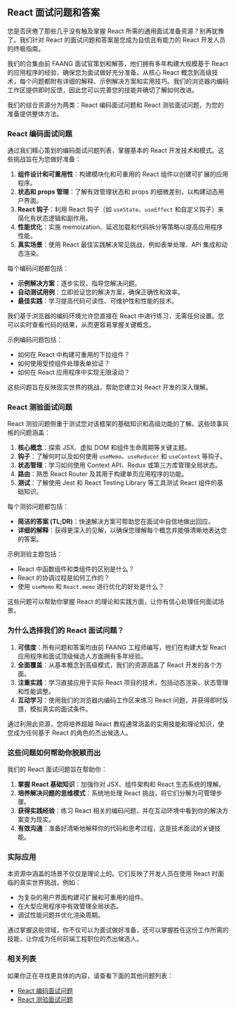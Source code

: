 ## React 面试问题和答案

您是否厌倦了那些几乎没有触及掌握 React 所需的通用面试准备资源？别再犹豫了。我们针对 React 的面试问题和答案是您成为自信且有能力的 React 开发人员的终极指南。

我们的合集由前 FAANG 面试官策划和解答，他们拥有多年构建大规模基于 React 的应用程序的经验，确保您为面试做好充分准备。从核心 React 概念到高级技术，每个问题都附有详细的解释、示例解决方案和实用技巧。我们的浏览器内编码工作区提供即时反馈，因此您可以完善您的技能并确切了解如何改进。

我们的综合资源分为两类：React 编码面试问题和 React 测验面试问题，为您的准备提供整体方法。

### React 编码面试问题

通过我们精心策划的编码面试问题列表，掌握基本的 React 开发技术和模式。这些挑战旨在为您做好准备：

1. **组件设计和可重用性**：构建模块化和可重用的 React 组件以创建可扩展的应用程序。
2. **状态和 props 管理**：了解有效管理状态和 props 的细微差别，以构建动态用户界面。
3. **React 钩子**：利用 React 钩子（如 `useState`、`useEffect` 和自定义钩子）来简化有状态逻辑和副作用。
4. **性能优化**：实施 memoization、延迟加载和代码拆分等策略以提高应用程序性能。
5. **真实场景**：使用 React 最佳实践解决常见挑战，例如表单处理、API 集成和动态渲染。

每个编码问题都包括：

* **示例解决方案**：逐步实现，指导您解决问题。
* **自动测试用例**：立即验证您的解决方案，确保正确性和效率。
* **最佳实践**：学习提高代码可读性、可维护性和性能的技术。

我们基于浏览器的编码环境允许您直接在 React 中进行练习，无需任何设置。您可以实时查看代码的结果，从而更容易掌握关键概念。

示例编码问题包括：

* 如何在 React 中构建可重用的下拉组件？
* 如何使用受控组件处理表单验证？
* 如何在 React 应用程序中实现无限滚动？

这些问题旨在反映现实世界的挑战，帮助您建立对 React 开发的深入理解。

### React 测验面试问题

React 测验问题侧重于测试您对该框架的基础知识和高级功能的了解。这些琐事风格的问题涵盖：

1. **核心概念**：探索 JSX、虚拟 DOM 和组件生命周期等关键主题。
2. **钩子**：了解何时以及如何使用 `useMemo`、`useReducer` 和 `useContext` 等钩子。
3. **状态管理**：学习如何使用 Context API、Redux 或第三方库管理全局状态。
4. **路由**：熟悉 React Router 及其用于构建单页应用程序的功能。
5. **测试**：了解使用 Jest 和 React Testing Library 等工具测试 React 组件的基础知识。

每个测验问题都包括：

* **简洁的答案 (TL;DR)**：快速解决方案可帮助您在面试中自信地做出回应。
* **详细的解释**：获得更深入的见解，以确保您理解每个概念并能够清晰地表达您的答案。

示例测验主题包括：

* React 中函数组件和类组件的区别是什么？
* React 的协调过程是如何工作的？
* 使用 `useMemo` 和 `React.memo` 进行优化的好处是什么？

这些问题可以帮助你掌握 React 的理论和实践方面，让你有信心处理任何面试场景。

### 为什么选择我们的 React 面试问题？

1. **可信度**：所有问题和答案均由前 FAANG 工程师编写，他们在构建大型 React 应用程序和面试顶级候选人方面拥有多年经验。
2. **全面覆盖**：从基本概念到高级模式，我们的资源涵盖了 React 开发的各个方面。
3. **注重实践**：学习直接应用于实际 React 项目的技术，包括动态渲染、状态管理和性能调整。
4. **互动学习**：使用我们的浏览器内编码工作区来练习 React 问题，并获得即时反馈，模拟真实的面试条件。

通过利用此资源，您将培养超越 React 教程通常涵盖的实用技能和理论知识，使您成为任何基于 React 的角色的杰出候选人。

### 这些问题如何帮助你脱颖而出

我们的 React 面试问题旨在帮助你：

1. **掌握 React 基础知识**：加强你对 JSX、组件架构和 React 生态系统的理解。
2. **培养解决问题的思维模式**：系统地处理 React 挑战，将它们分解为可管理步骤。
3. **获得实践经验**：练习 React 相关的编码问题，并在互动环境中看到你的解决方案变为现实。
4. **有效沟通**：准备好清晰地解释你的代码和思考过程，这是技术面试的关键技能。

### 实际应用

本资源中涵盖的场景不仅仅是理论上的。它们反映了开发人员在使用 React 时面临的真实世界挑战，例如：

* 为复杂的用户界面构建可扩展和可重用的组件。
* 在大型应用程序中有效管理全局状态。
* 调试性能问题并优化渲染周期。

通过掌握这些领域，你不仅可以为面试做好准备，还可以掌握胜任这份工作所需的技能，让你成为任何前端工程职位的杰出候选人。

### 相关列表

如果你正在寻找更具体的内容，请查看下面的其他问题列表：

* [React 编码面试问题](/questions/react-coding-interview-questions)
* [React 测验面试问题](/questions/react-quiz-interview-questions)
